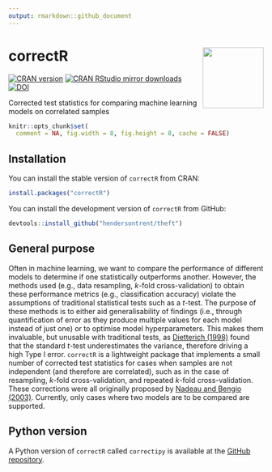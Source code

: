 ```yaml
---
output: rmarkdown::github_document
---
```


# correctR <img src="man/figures/correctR.png" align="right" width="120" />

[![CRAN version](https://www.r-pkg.org/badges/version/correctR)](https://www.r-pkg.org/pkg/correctR)
[![CRAN RStudio mirror downloads](https://cranlogs.r-pkg.org/badges/correctR)](https://www.r-pkg.org/pkg/correctR)
[![DOI](https://zenodo.org/badge/578642033.svg)](https://zenodo.org/badge/latestdoi/578642033)

Corrected test statistics for comparing machine learning models on correlated samples

```r
knitr::opts_chunk$set(
  comment = NA, fig.width = 8, fig.height = 8, cache = FALSE)
```

## Installation

You can install the stable version of `correctR` from CRAN:

```r
install.packages("correctR")
```

You can install the development version of `correctR` from GitHub:

```r
devtools::install_github("hendersontrent/theft")
```

## General purpose

Often in machine learning, we want to compare the performance of different models to determine if one statistically outperforms another. However, the methods used (e.g., data resampling, $k$-fold cross-validation) to obtain these performance metrics (e.g., classification accuracy) violate the assumptions of traditional statistical tests such as a $t$-test. The purpose of these methods is to either aid generalisability of findings (i.e., through quantification of error as they produce multiple values for each model instead of just one) or to optimise model hyperparameters. This makes them invaluable, but unusable with traditional tests, as [Dietterich (1998)](https://pubmed.ncbi.nlm.nih.gov/9744903/) found that the standard $t$-test underestimates the variance, therefore driving a high Type I error. `correctR` is a lightweight package that implements a small number of corrected test statistics for cases when samples are not independent (and therefore are correlated), such as in the case of resampling, $k$-fold cross-validation, and repeated $k$-fold cross-validation. These corrections were all originally proposed by [Nadeau and Bengio (2003)](https://link.springer.com/article/10.1023/A:1024068626366). Currently, only cases where two models are to be compared are supported.

## Python version

A Python version of `correctR` called `correctipy` is available at the [GitHub repository](https://github.com/hendersontrent/correctipy).

